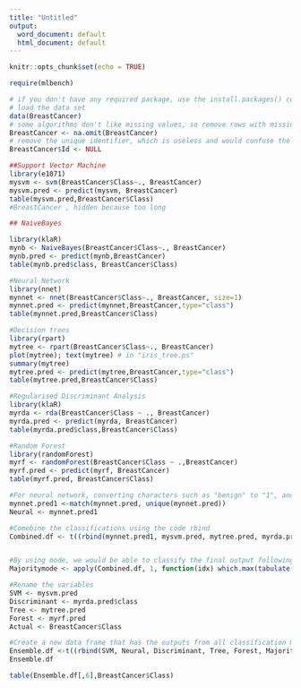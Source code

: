 ---
title: "Untitled"
output:
  word_document: default
  html_document: default
---

```{r setup, include=FALSE}
knitr::opts_chunk$set(echo = TRUE)
```

```{r}
require(mlbench)

# if you don't have any required package, use the install.packages() command
# load the data set
data(BreastCancer)
# some algorithms don't like missing values, so remove rows with missing values
BreastCancer <- na.omit(BreastCancer) 
# remove the unique identifier, which is useless and would confuse the machine learning algorithms
BreastCancer$Id <- NULL 
```

```{r}
##Support Vector Machine
library(e1071)
mysvm <- svm(BreastCancer$Class~., BreastCancer)
mysvm.pred <- predict(mysvm, BreastCancer)
table(mysvm.pred,BreastCancer$Class)
#BreastCancer , hidden because too long
```

```{r}
## NaiveBayes

library(klaR)
mynb <- NaiveBayes(BreastCancer$Class~., BreastCancer)
mynb.pred <- predict(mynb,BreastCancer)
table(mynb.pred$class, BreastCancer$Class)
```
```{r}
#Neural Network
library(nnet)
mynnet <- nnet(BreastCancer$Class~., BreastCancer, size=1)
mynnet.pred <- predict(mynnet,BreastCancer,type="class")
table(mynnet.pred,BreastCancer$Class)
```

```{r}
#Decision trees
library(rpart)
mytree <- rpart(BreastCancer$Class~., BreastCancer)
plot(mytree); text(mytree) # in "iris_tree.ps"
summary(mytree)
mytree.pred <- predict(mytree,BreastCancer,type="class")
table(mytree.pred,BreastCancer$Class)
```


```{r}
#Regularised Discriminant Analysis
library(klaR)
myrda <- rda(BreastCancer$Class ~ ., BreastCancer)
myrda.pred <- predict(myrda, BreastCancer)
table(myrda.pred$class,BreastCancer$Class)
```

```{r}
#Random Forest
library(randomForest)
myrf <- randomForest(BreastCancer$Class ~ .,BreastCancer)
myrf.pred <- predict(myrf, BreastCancer)
table(myrf.pred, BreastCancer$Class)

```

```{r}
#For neural network, converting characters such as "benign" to "1", and "malignant" to "2".
mynnet.pred1 <-match(mynnet.pred, unique(mynnet.pred))
Neural <- mynnet.pred1

#Comebine the classifications using the code rbind
Combined.df <- t((rbind(mynnet.pred1, mysvm.pred, mytree.pred, myrda.pred$class, myrf.pred)))


#By using mode, we would be able to classify the final output following the Majority Ruling
Majoritymode <- apply(Combined.df, 1, function(idx) which.max(tabulate(idx)))
```

```{r}
#Rename the variables 
SVM <- mysvm.pred
Discriminant <- myrda.pred$class
Tree <- mytree.pred
Forest <- myrf.pred
Actual <- BreastCancer$Class

#Create a new data frame that has the outputs from all classification models, the majority ruling output based on mode, and the actual data. 
Ensemble.df <-t((rbind(SVM, Neural, Discriminant, Tree, Forest, Majoritymode, Actual)))
Ensemble.df

table(Ensemble.df[,6],BreastCancer$Class)
```

